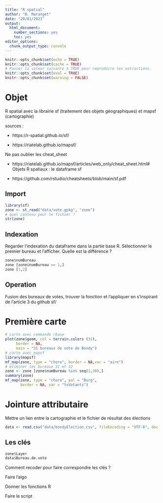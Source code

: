 ```yaml
---
title: "R spatial"
author: "B. Maranget"
date: "20/01/2021"
output: 
  html_document: 
    number_sections: yes
    toc: yes
editor_options: 
  chunk_output_type: console
---
```



```r
knitr::opts_chunk$set(echo = TRUE)
knitr::opts_chunk$set(cache = TRUE)
# Passer la valeur suivante à TRUE pour reproduire les extractions.
knitr::opts_chunk$set(eval = TRUE)
knitr::opts_chunk$set(warning = FALSE)
```

# Objet

R spatial avec la librairie sf (traitement des objets géographiques) et mapsf (cartographie)


sources :

- https://r-spatial.github.io/sf/

- https://riatelab.github.io/mapsf/

Ne pas oublier les cheat_sheet

- https://riatelab.github.io/mapsf/articles/web_only/cheat_sheet.html# Objets R spatiaux : le dataframe sf

- https://github.com/rstudio/cheatsheets/blob/main/sf.pdf

## Import


```r
library(sf)
zone <- st_read("data/vote.gpkg", "zone")
# quel contenu pour le fichier ?
str(zone)
```


## Indexation

Regarder l'indexation du dataframe dans la partie base R.
Sélectionner le premier bureau et l'afficher.
Quelle est la différence ?


```r
zone$numBureau
zone [zone$numBureau == 1,]
zone [1,2]

```


## Operation

Fusion des bureaux de votes, trouver la fonction et l'appliquer en s'inspirant de l'article 3 du github sf/



# Première carte



```r
# carte avec commande rbase
plot(zone$geom, col = terrain.colors (31),
     border = NA,
     main = "31 bureaux de vote de Bondy")
# carte avec mapsf
library(mapsf)
mf_map(zone, type = "choro", border = NA,var = "aire")
# éliminer les bureaux 31 et 32
zone <- zone [zone$numBureau %in% seq(1,30),]
summary(zone)
mf_map(zone, type = "choro", pal = "Burg",
       border = NA, var = "txVotants")
```


# Jointure attributaire


Mettre un lien entre la cartographie et le fichier de résultat des élections

```r
data <- read.csv("data/bondyElection.csv", fileEncoding = "UTF-8", dec = ",")
```



## Les clés

```r
zone$Layer
data$Bureau.de.vote
```

Comment recoder pour faire correspondre les clés ?

Faire l'algo

Donner les fonctions R

Faire le script